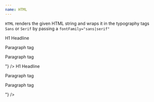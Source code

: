```yaml
---
name: HTML
---
```


`HTML` renders the given HTML string and wraps it in the typography tags `Sans`
or `Serif` by passing a `fontFamily="sans|serif"`

<Playground>
  <HTML
    fontFamily="sans"
    size={6}
    html={"<h1>H1 Headline</h1><p>Paragraph tag</p><p>Paragraph tag</p>"}
  />
</Playground>

<Playground>
  <HTML
    fontFamily="serif"
    size={4}
    html={"<h1>H1 Headline</h1><p>Paragraph tag</p><p>Paragraph tag</p>"}
  />
</Playground>

